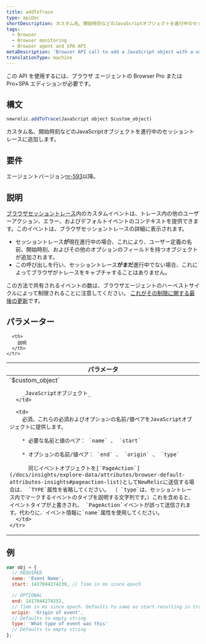 ```yaml
---
title: addToTrace
type: apiDoc
shortDescription: カスタム名、開始時刻などのJavaScriptオブジェクトを進行中のセッショントレースに追加します。
tags:
  - Browser
  - Browser monitoring
  - Browser agent and SPA API
metaDescription: 'Browser API call to add a JavaScript object with a user-defined name, start time, etc. to a session trace already in progress.'
translationType: machine
---
```


<Callout variant="important">
  この API を使用するには、ブラウザ エージェントの Browser Pro または Pro+SPA エディションが必要です。
</Callout>

## 構文

```js
newrelic.addToTrace(JavaScript object $custom_object)
```

カスタム名、開始時刻などのJavaScriptオブジェクトを進行中のセッショントレースに追加します。

## 要件

エージェントバージョン[nr-593](/docs/release-notes/new-relic-browser-release-notes/browser-agent-release-notes)以降。

## 説明

[ブラウザセッショントレース](/docs/browser/new-relic-browser/browser-pro-features/session-traces-exploring-webpages-life-cycle)内のカスタムイベントは、トレース内の他のユーザーアクション、エラー、およびデフォルトイベントのコンテキストを提供できます。このイベントは、ブラウザセッショントレースの詳細に表示されます。

* セッショントレース**が**現在進行中の場合、これにより、ユーザー定義の名前、開始時刻、およびその他のオプションのフィールドを持つオブジェクトが追加されます。
* この呼び出しを行い、セッショントレース**がまだ**進行中でない場合、これによってブラウザがトレースをキャプチャすることはありません。

この方法で共有されるイベントの数は、ブラウザエージェントのハーベストサイクルによって制限されることに注意してください。 [これがその制限に関する最後の更新](https://docs.newrelic.com/docs/release-notes/new-relic-browser-release-notes/browser-agent-release-notes/browser-agent-v1026/#:~:text=Adjusted%20PageAction%20limits,events%20per%20harvest)です。

## パラメーター

<table>
  <thead>
    <tr>
      <th width="25%">
        パラメータ
      </th>

      <th>
        説明
      </th>
    </tr>
  </thead>

  <tbody>
    <tr>
      <td>
        `$custom_object`

        _JavaScriptオブジェクト_
      </td>

      <td>
        必須。これらの必須およびオプションの名前/値ペアをJavaScriptオブジェクトに提供します。

        * 必要な名前と値のペア： `name` 、 `start`

        * オプションの名前/値ペア： `end` 、 `origin` 、 `type`

          同じイベントオブジェクトを[`PageAction`](/docs/insights/explore-data/attributes/browser-default-attributes-insights#pageaction-list)としてNewRelicに送信する場合は、 `TYPE`属性を省略してください。 （ `type`は、セッショントレース内でマークするイベントのタイプを説明する文字列です。）これを含めると、イベントタイプが上書きされ、 `PageAction`イベントが誤って送信されます。代わりに、イベント情報に`name`属性を使用してください。
      </td>
    </tr>
  </tbody>
</table>

## 例

```js
var obj = {
  // REQUIRED
  name: 'Event Name',
  start: 1417044274239, // Time in ms since epoch

  // OPTIONAL
  end: 1417044274252,
  // Time in ms since epoch. Defaults to same as start resulting in trace object with a duration of zero.
  origin: 'Origin of event',
  // Defaults to empty string
  type: 'What type of event was this'
  // Defaults to empty string
};
```